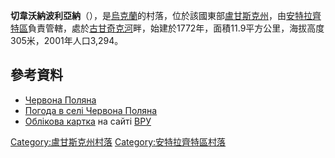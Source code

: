 {{coord|48|14|42|N|39|6|13|E|scale:100000|display=title}}

'''切韋沃納波利亞納'''（{{lang-uk|Червона Поляна}}），是[[烏克蘭|烏克蘭]]的村落，位於該國東部[[盧甘斯克州|盧甘斯克州]]，由[[安特拉齊特區|安特拉齊特區]]負責管轄，處於[[古甘奇克河|古甘奇克河]]畔，始建於1772年，面積11.9平方公里，海拔高度305米，2001年人口3,294。

==參考資料==
* [http://w1.c1.rada.gov.ua/pls/z7502/A005?rdat1=10.11.2011&rf7571=17869 Червона Поляна]{{dead link|date=2017年11月 |bot=InternetArchiveBot |fix-attempted=yes }}
* [http://weather.in.ua/ua/lyganskaja/27952 Погода в селі Червона Поляна]
* [http://w1.c1.rada.gov.ua/pls/z7503/A005?rdat1=01.05.2014&rf7571=17869 Облікова картка] на сайті [[ВРУ|ВРУ]]

{{DEFAULTSORT:Червона Поляна}}
[[Category:盧甘斯克州村落|Category:盧甘斯克州村落]]
[[Category:安特拉齊特區村落|Category:安特拉齊特區村落]]


{{Luhansk-geo-stub}}